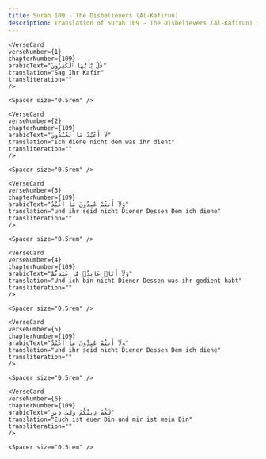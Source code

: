 ```yaml
---
title: Surah 109 - The Disbelievers (Al-Kafirun)  
description: Translation of Surah 109 - The Disbelievers (Al-Kafirun) in German
---
```







    <VerseCard 
    verseNumber={1}
    chapterNumber={109}
    arabicText="قُلْ يَٰٓأَيُّهَا ٱلْكَٰفِرُونَ"
    translation="Sag Ihr Kafir"
    transliteration=""
    />

    <Spacer size="0.5rem" />
                
    <VerseCard 
    verseNumber={2}
    chapterNumber={109}
    arabicText="لَآ أَعْبُدُ مَا تَعْبُدُونَ"
    translation="Ich diene nicht dem was ihr dient"
    transliteration=""
    />

    <Spacer size="0.5rem" />
                
    <VerseCard 
    verseNumber={3}
    chapterNumber={109}
    arabicText="وَلَآ أَنتُمْ عَٰبِدُونَ مَآ أَعْبُدُ"
    translation="und ihr seid nicht Diener Dessen Dem ich diene"
    transliteration=""
    />

    <Spacer size="0.5rem" />
                
    <VerseCard 
    verseNumber={4}
    chapterNumber={109}
    arabicText="وَلَآ أَنَا۠ عَابِدٌۭ مَّا عَبَدتُّمْ"
    translation="Und ich bin nicht Diener Dessen was ihr gedient habt"
    transliteration=""
    />

    <Spacer size="0.5rem" />
                
    <VerseCard 
    verseNumber={5}
    chapterNumber={109}
    arabicText="وَلَآ أَنتُمْ عَٰبِدُونَ مَآ أَعْبُدُ"
    translation="und ihr seid nicht Diener Dessen Dem ich diene"
    transliteration=""
    />

    <Spacer size="0.5rem" />
                
    <VerseCard 
    verseNumber={6}
    chapterNumber={109}
    arabicText="لَكُمْ دِينُكُمْ وَلِىَ دِينِ"
    translation="Euch ist euer Din und mir ist mein Din"
    transliteration=""
    />

    <Spacer size="0.5rem" />
                